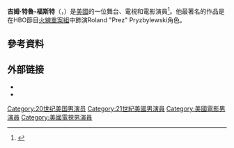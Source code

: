{{Infobox person
|image= Jim True-Frost Harvard University 1.jpg
|birth_name= Jim True
|birth_date= {{Birth date and age|1966|7|31}}
|birth_place= 美國康涅狄格州格林威治
|death_date=
|death_place=
|occupation= Actor
|yearsactive= 1986–現在
|spouse= Cora Frost (1999–現在)
|children= 2}}
'''吉姆·特魯-福斯特'''（{{lang-en|Jim True-Frost}}，{{bd|1966年|7月31日||}}）是[[美國|美國]]的一位舞台、電視和電影演員<ref name="Biography">{{cite web|url=http://www.imdb.com/name/nm0874082/bio|title=Filmography for Jim True-Frost|work=IMDb.com|accessdate=December 8, 2014|archive-date=2016-06-17|archive-url=https://web.archive.org/web/20160617064904/http://www.imdb.com/name/nm0874082/bio|dead-url=no}}</ref>。他最著名的作品是在HBO節目[[火線重案組|火線重案組]]中飾演Roland "Prez" Pryzbylewski角色。

==參考資料==
{{Reflist}}

== 外部链接 ==
*{{IMDb name|id=0874082}}
*{{IBDB name}}

{{Authority control}}

{{DEFAULTSORT:True-Frost, Jim}}
[[Category:20世纪美国男演员|Category:20世纪美国男演员]]
[[Category:21世紀美國男演員|Category:21世紀美國男演員]]
[[Category:美國電影男演員|Category:美國電影男演員]]
[[Category:美國電視男演員|Category:美國電視男演員]]
